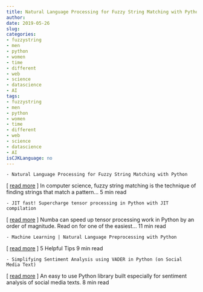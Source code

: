 ```yaml
---
title: Natural Language Processing for Fuzzy String Matching with Python   
author: 
date: 2019-05-26
slug: 
categories: 
- fuzzystring
- men
- python
- women
- time
- different
- web
- science
- datascience
- AI
tags: 
- fuzzystring
- men
- python
- women
- time
- different
- web
- science
- datascience
- AI
isCJKLanguage: no 
---
```


    - Natural Language Processing for Fuzzy String Matching with Python   
[ <a href="https://medium.com/@actsusanli/natural-language-processing-for-fuzzy-string-matching-with-python-6632b7824c49" target="_blank">read more</a> ] 
      In computer science, fuzzy string matching is the technique of finding strings that match a pattern… 5 min read 


    

    - JIT fast! Supercharge tensor processing in Python with JIT compilation   
[ <a href="https://medium.com/@chrisvcsefalvay/jit-fast-supercharge-tensor-processing-in-python-with-jit-compilation-47598de6ee96" target="_blank">read more</a> ] 
      Numba can speed up tensor processing work in Python by an order of magnitude. Read on for one of the easiest… 11 min read 


    

    - Machine Learning | Natural Language Preprocessing with Python   
[ <a href="https://medium.com/@mateusz.jurewicz/machine-learning-natural-language-preprocessing-with-python-5922d79d9ee2" target="_blank">read more</a> ] 
      5 Helpful Tips 9 min read 


    

    - Simplifying Sentiment Analysis using VADER in Python (on Social Media Text)   
[ <a href="https://medium.com/@parulnith/simplifying-social-media-sentiment-analysis-using-vader-in-python-f9e6ec6fc52f" target="_blank">read more</a> ] 
      An easy to use Python library built especially for sentiment analysis of social media texts. 8 min read 


    